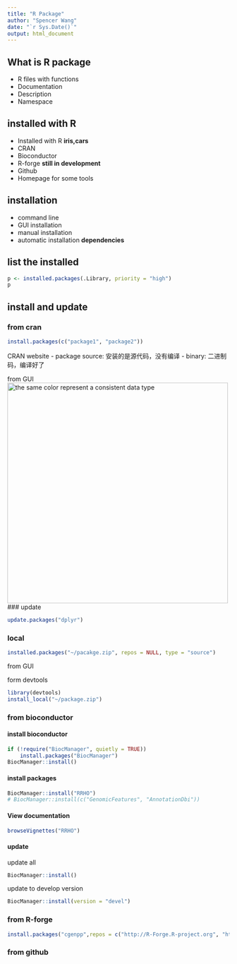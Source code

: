 ---
title: "R Package"
author: "Spencer Wang"
date: "`r Sys.Date()`"
output: html_document
---

## What is R package
- R files with functions
- Documentation
- Description
- Namespace

## installed with R
- Installed with R **iris,cars**
- CRAN 
- Bioconductor
- R-forge **still in development**
- Github
- Homepage for some tools

## installation
- command line
- GUI installation
- manual installation
- automatic installation **dependencies**

## list the installed
```{r}
p <- installed.packages(.Library, priority = "high")
p
```

## install and update
### from cran
```{r}
install.packages(c("package1", "package2"))
```

CRAN website
- package source: 安装的是源代码，没有编译
- binary: 二进制码，编译好了

from GUI
![the same color represent a consistent data type](../111/GUI.png){width="500"} 
### update
```{r}
update.packages("dplyr")
```

### local
```{r}
installed.packages("~/pacakge.zip", repos = NULL, type = "source")
```
from GUI

form devtools
```{r}
library(devtools)
install_local("~/package.zip")
```

### from bioconductor
#### install bioconductor
```{r}
if (!require("BiocManager", quietly = TRUE))
    install.packages("BiocManager")
BiocManager::install()
```

#### install packages
```{r}
BiocManager::install("RRHO")
# BiocManager::install(c("GenomicFeatures", "AnnotationDbi"))
```

#### View documentation
```{r}
browseVignettes("RRHO")
```

#### update
update all
```{r}
BiocManager::install()
```

update to develop version
```{r}
BiocManager::install(version = "devel")
```

### from R-forge
```{r}
install.packages("cgenpp",repos = c("http://R-Forge.R-project.org", "http://cran.at.r-project.org"), dependencies = TRUE)
```

### from github

